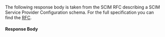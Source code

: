 
<ScimFieldsNote />

The following response body is taken from the SCIM RFC describing a SCIM Service Provider Configuration schema. For the full specification you can find the [RFC](https://datatracker.ietf.org/doc/html/rfc7643#section-5).

#### Response Body

<JSON title="Response JSON" src="scim/scim-serviceproviderconfig-response.json" />
